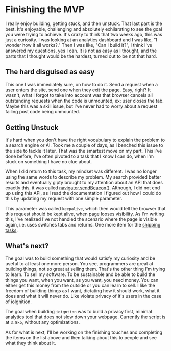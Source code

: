 # Finishing the MVP

I really enjoy building, getting stuck, and then unstuck. That last part is the best. It's enjoyable, 
challenging and absolutely exhilarating to see the goal you were trying to achieve. It's 
crazy to think that two weeks ago, this was just a curiosity. I was looking at an analytics dashboard 
and I was like, "I wonder how it all works?." Then I was like, "Can I build it?", I think I've 
answered my questions, yes I can. It is not as easy as I thought, and the parts that I thought
would be the hardest, turned out to be not that hard.


## The hard disguised as easy

This one I was immediately sure, on how to do it. Send a request when a user enters the 
site, send one when they exit the page. Easy, right? It wasn't, what I forgot to take into 
account was that browser cancels all outstanding requests when the code is unmounted, ex: user 
closes the tab. Maybe this was a skill issue, but I've never had to worry about a request failing 
post code being unmounted. 

## Getting Unstuck

It's hard when you don't have the right vocabulary to explain the problem to a search engine or AI. 
Took me a couple of days, as I benched this issue to the side to tackle it later. That was the 
smartest move on my part. This I've done before, I've often pivoted to a task that I know I can do, when 
I'm stuck on something I have no clue about.

When I did return to this task, my mindset was different. I was no longer using the same words to 
describe my problem. My search provided better results and eventually gipty brought to my attention 
about an API that does exactly this, it was called [navigator.sendBeacon()](https://developer.mozilla.org/en-US/docs/Web/API/Navigator/sendBeacon).
Although, I did not end up using this API, as I read the documentation I figured out 
how I could do this by updating my request with one simple parameter.

This parameter was called `keepalive`, which then would tell the browser that this request should 
be kept alive, when page looses visibility. As I'm writing this, I've realized I've not handled 
the scenario where the page is visible again, i.e. uses switches tabs and returns. One more item 
for the [shipping tasks](https://github.com/Cijin/ioignition/issues/17).

## What's next?

The goal was to build something that would satisfy my curiosity and be useful to at least one 
more person. You see, programmers are great at building things, not so great at selling them. That's 
the other thing I'm trying to learn. To sell my software. To be sustainable and be able to build the 
things you want, when you want, as you want, you need money. You can either get this money from the outside 
or you can learn to sell. I like the freedom of building things as I want, dictating how it should 
work, what it does and what it will never do. Like violate privacy of it's users in the case of 
ioIgnition.

The goal when building `ioigntion` was to build a privacy first, minimal analytics tool that does 
not slow down your webpage. Currently the script is at `3.8kb`, without any optimizations.

As for what is next, I'll be working on the finishing touches and completing the items 
on the list above and then talking about this to people and see what they think about it.
